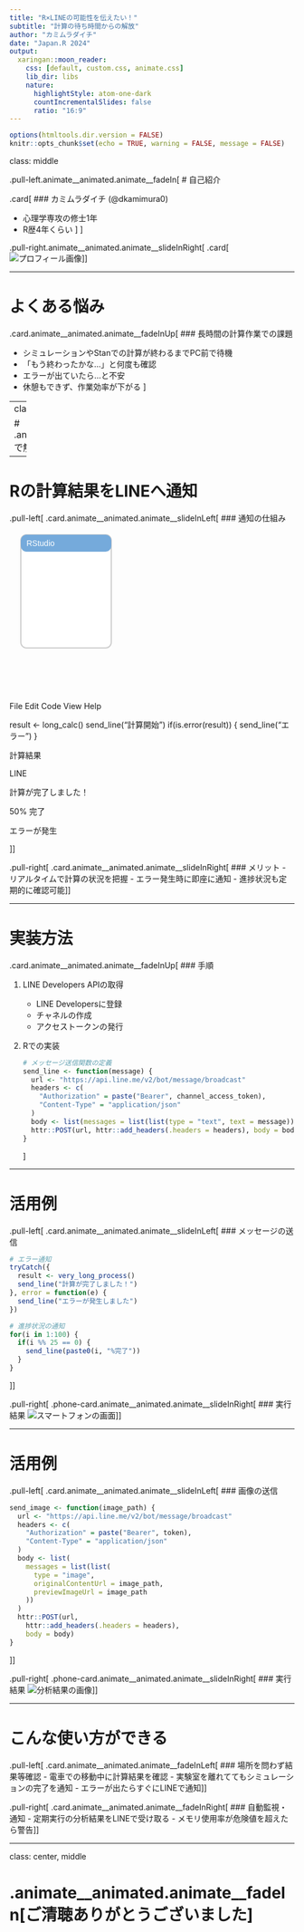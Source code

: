 ---
title: "R×LINEの可能性を伝えたい！"
subtitle: "計算の待ち時間からの解放"
author: "カミムラダイチ"
date: "Japan.R 2024"
output:
  xaringan::moon_reader:
    css: [default, custom.css, animate.css]
    lib_dir: libs
    nature:
      highlightStyle: atom-one-dark
      countIncrementalSlides: false
      ratio: "16:9"
---

```{r setup, include=FALSE}
options(htmltools.dir.version = FALSE)
knitr::opts_chunk$set(echo = TRUE, warning = FALSE, message = FALSE)
```

class: middle

.pull-left.animate__animated.animate__fadeIn[
# 自己紹介

.card[
### カミムラダイチ (@dkamimura0)

- 心理学専攻の修士1年
- R歴4年くらい
]
]

.pull-right.animate__animated.animate__slideInRight[
.card[
![プロフィール画像](アイコン.jpg)
]
]

---

# よくある悩み

.card.animate__animated.animate__fadeInUp[
### 長時間の計算作業での課題

- シミュレーションやStanでの計算が終わるまでPC前で待機
- 「もう終わったかな...」と何度も確認
- エラーが出ていたら...と不安
- 休憩もできず、作業効率が下がる
]

---
class: inverse, center, middle

# .animate__animated.animate__zoomIn[R×LINEで解決！]

---

# Rの計算結果をLINEへ通知

.pull-left[
.card.animate__animated.animate__slideInLeft[
### 通知の仕組み
<svg width="400" height="300" viewBox="0 0 400 300">
  <!-- RStudio Window -->
  <rect x="20" y="20" width="160" height="200" rx="10" fill="#ffffff" stroke="#cccccc" stroke-width="2"/>
  <rect x="20" y="20" width="160" height="30" rx="10" fill="#75aadb"/>
  <text x="30" y="40" font-family="sans-serif" font-size="14" fill="white">RStudio</text>
  
  <!-- Menu Bar -->
  <rect x="20" y="50" width="160" height="20" fill="#f5f5f5"/>
  <text x="25" y="64" font-family="sans-serif" font-size="10" fill="#333">File Edit Code View Help</text>
  
  <!-- Code Editor -->
  <rect x="25" y="75" width="150" height="140" fill="#ffffff" stroke="#e1e1e1" stroke-width="1"/>
  <text x="30" y="95" font-family="monospace" font-size="10" fill="#333">result <- long_calc()</text>
  <text x="30" y="115" font-family="monospace" font-size="10" fill="#333">send_line("計算開始")</text>
  <text x="30" y="135" font-family="monospace" font-size="10" fill="#333">if(is.error(result)) {</text>
  <text x="30" y="155" font-family="monospace" font-size="10" fill="#333">  send_line("エラー")</text>
  <text x="30" y="175" font-family="monospace" font-size="10" fill="#333">}</text>

  <!-- Flow Arrow -->
  <path d="M 190 120 L 240 120" stroke="#666666" stroke-width="3" marker-end="url(#arrow)"/>
  <text x="200" y="110" font-family="sans-serif" font-size="10" fill="#666666">計算結果</text>
  
  <!-- LINE App -->
  <rect x="250" y="20" width="120" height="200" rx="20" fill="#ffffff" stroke="#cccccc" stroke-width="2"/>
  <rect x="250" y="20" width="120" height="30" rx="20" fill="#00c300"/>
  <text x="290" y="40" font-family="sans-serif" font-size="14" fill="white">LINE</text>
  
  <!-- Messages -->
  <rect x="260" y="60" width="100" height="30" rx="10" fill="#00c300"/>
  <text x="270" y="80" font-family="sans-serif" font-size="10" fill="white">計算が完了しました！</text>
  
  <rect x="260" y="100" width="100" height="30" rx="10" fill="#00c300"/>
  <text x="270" y="120" font-family="sans-serif" font-size="10" fill="white">50% 完了</text>
  
  <rect x="260" y="140" width="100" height="30" rx="10" fill="#00c300"/>
  <text x="270" y="160" font-family="sans-serif" font-size="10" fill="white">エラーが発生</text>

  <defs>
    <marker id="arrow" markerWidth="10" markerHeight="7" refX="9" refY="3.5" orient="auto">
      <polygon points="0 0, 10 3.5, 0 7" fill="#666666"/>
    </marker>
  </defs>
</svg>
]]

.pull-right[
.card.animate__animated.animate__slideInRight[
### メリット
- リアルタイムで計算の状況を把握
- エラー発生時に即座に通知
- 進捗状況も定期的に確認可能
]]

---

# 実装方法

.card.animate__animated.animate__fadeInUp[
### 手順

1. LINE Developers APIの取得
   - LINE Developersに登録
   - チャネルの作成
   - アクセストークンの発行

2. Rでの実装
   ```r
   # メッセージ送信関数の定義
   send_line <- function(message) {
     url <- "https://api.line.me/v2/bot/message/broadcast"
     headers <- c(
       "Authorization" = paste("Bearer", channel_access_token),
       "Content-Type" = "application/json"
     )
     body <- list(messages = list(list(type = "text", text = message)))
     httr::POST(url, httr::add_headers(.headers = headers), body = body)
   }
   ```
]

---

# 活用例

.pull-left[
.card.animate__animated.animate__slideInLeft[
### メッセージの送信
```r
# エラー通知
tryCatch({
  result <- very_long_process()
  send_line("計算が完了しました！")
}, error = function(e) {
  send_line("エラーが発生しました")
})

# 進捗状況の通知
for(i in 1:100) {
  if(i %% 25 == 0) {
    send_line(paste0(i, "%完了"))
  }
}
```
]]

.pull-right[
.phone-card.animate__animated.animate__slideInRight[
### 実行結果
![スマートフォンの画面](画像1.png)
]]

---

# 活用例

.pull-left[
.card.animate__animated.animate__slideInLeft[
### 画像の送信
```r
send_image <- function(image_path) {
  url <- "https://api.line.me/v2/bot/message/broadcast"
  headers <- c(
    "Authorization" = paste("Bearer", token),
    "Content-Type" = "application/json"
  )
  body <- list(
    messages = list(list(
      type = "image",
      originalContentUrl = image_path,
      previewImageUrl = image_path
    ))
  )
  httr::POST(url, 
    httr::add_headers(.headers = headers), 
    body = body)
}
```
]]

.pull-right[
.phone-card.animate__animated.animate__slideInRight[
### 実行結果
![分析結果の画像](画像2.png)
]]

---

# こんな使い方ができる

.pull-left[
.card.animate__animated.animate__fadeInLeft[
### 場所を問わず結果等確認
- 電車での移動中に計算結果を確認
- 実験室を離れててもシミュレーションの完了を通知
- エラーが出たらすぐにLINEで通知
]]

.pull-right[
.card.animate__animated.animate__fadeInRight[
### 自動監視・通知
- 定期実行の分析結果をLINEで受け取る
- メモリ使用率が危険値を超えたら警告
]]

---
class: center, middle

# .animate__animated.animate__fadeIn[ご清聴ありがとうございました]
